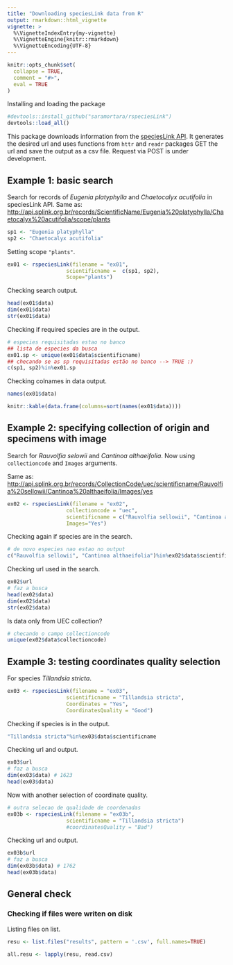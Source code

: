 ```yaml
---
title: "Downloading speciesLink data from R"
output: rmarkdown::html_vignette
vignette: >
  %\VignetteIndexEntry{my-vignette}
  %\VignetteEngine{knitr::rmarkdown}
  %\VignetteEncoding{UTF-8}
---
```


```r
knitr::opts_chunk$set(
  collapse = TRUE,
  comment = "#>",
  eval = TRUE
)
```

Installing and loading the package

```r
#devtools::install_github("saramortara/rspeciesLink")
devtools::load_all()
```

This package downloads information from the [speciesLink API](http://api.splink.org.br/). It generates the desired url and uses functions from `httr` and `readr` packages GET the url and save the output as a csv file. Request via POST is under development.   

## Example 1: basic search

Search for records of *Eugenia platyphylla* and *Chaetocalyx acutifolia* in speciesLink API. Same as: [http://api.splink.org.br/records/ScientificName/Eugenia%20platyphylla/Chaetocalyx%20acutifolia/scope/plants](http://api.splink.org.br/records/ScientificName/Eugenia%20platyphylla/Chaetocalyx%20acutifolia/scope/plants)

```r
sp1 <- "Eugenia platyphylla"
sp2 <- "Chaetocalyx acutifolia"
```

Setting scope `"plants"`. 

```r
ex01 <- rspeciesLink(filename = "ex01",
                   scientificname =  c(sp1, sp2),
                   Scope="plants")
```

Checking search output. 

```r
head(ex01$data)
dim(ex01$data)
str(ex01$data)
```

Checking if required species are in the output. 

```r
# especies requisitadas estao no banco
## lista de especies da busca
ex01.sp <- unique(ex01$data$scientificname)
## checando se as sp requisitadas estão no banco --> TRUE :)
c(sp1, sp2)%in%ex01.sp
```

Checking colnames in data output.

```r
names(ex01$data)
```

```r
knitr::kable(data.frame(columns=sort(names(ex01$data))))
```

## Example 2: specifying collection of origin and specimens with image

Search for *Rauvolfia selowii* and *Cantinoa althaeifolia*. Now using `collectioncode` and `Images` arguments.

Same as: [http://api.splink.org.br/records/CollectionCode/uec/scientificname/Rauvolfia%20sellowii/Cantinoa%20althaeifolia/Images/yes](http://api.splink.org.br/records/CollectionCode/uec/scientificname/Rauvolfia%20sellowii/Cantinoa%20althaeifolia/Images/yes)

```r
ex02 <- rspeciesLink(filename = "ex02",
                   collectioncode = "uec",
                   scientificname = c("Rauvolfia sellowii", "Cantinoa althaeifolia"),
                   Images="Yes")
```

Checking again if species are in the search. 

```r
# de novo especies nao estao no output
c("Rauvolfia sellowii", "Cantinoa althaeifolia")%in%ex02$data$scientificname
```

Checking url used in the search. 

```r
ex02$url
# faz a busca
head(ex02$data)
dim(ex02$data)
str(ex02$data)
```

Is data only from UEC collection?

```r
# checando o campo collectioncode
unique(ex02$data$collectioncode)
```

## Example 3: testing coordinates quality selection

For species *Tillandsia stricta*. 

```r
ex03 <- rspeciesLink(filename = "ex03",
                   scientificname = "Tillandsia stricta",
                   Coordinates = "Yes",
                   CoordinatesQuality = "Good")
```

Checking if species is in the output.

```r
"Tillandsia stricta"%in%ex03$data$scientificname
```

Checking url and output.

```r
ex03$url
# faz a busca
dim(ex03$data) # 1623
head(ex03$data)
```

Now with another selection of coordinate quality. 

```r
# outra selecao de qualidade de coordenadas
ex03b <- rspeciesLink(filename = "ex03b",
                   scientificname = "Tillandsia stricta")
                   #coordinatesQuality = "Bad")
```

Checking url and output.

```r
ex03b$url
# faz a busca
dim(ex03b$data) # 1762
head(ex03b$data)
```

## General check 

### Checking if files were writen on disk

Listing files on list. 

```r
resu <- list.files("results", pattern = '.csv', full.names=TRUE)
```


```r
all.resu <- lapply(resu, read.csv)
```


